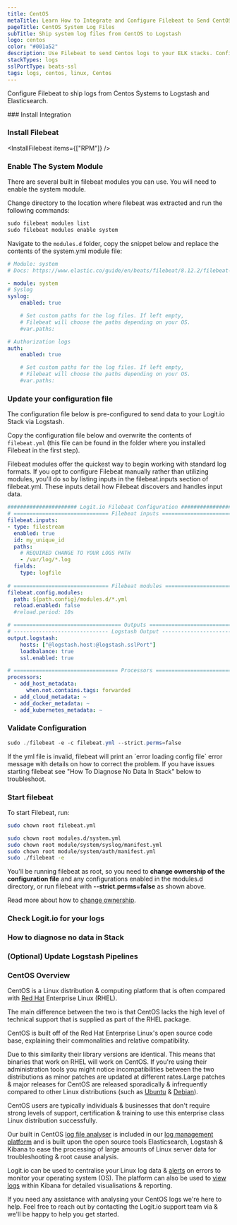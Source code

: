 ```yaml
---
title: CentOS
metaTitle: Learn How to Integrate and Configure Filebeat to Send CentOS Logs
pageTitle: CentOS System Log Files
subTitle: Ship system log files from CentOS to Logstash
logo: centos
color: "#001a52"
description: Use Filebeat to send Centos logs to your ELK stacks. Configure Filebeat to send Centos application logs to Logstash or Elasticsearch. 
stackTypes: logs
sslPortType: beats-ssl
tags: logs, centos, linux, Centos
---
```


Configure Filebeat to ship logs from Centos Systems to Logstash and Elasticsearch.

<Steps>
  ### Install Integration
  <InstallIntegration/>

  ### Install Filebeat

  <InstallFilebeat items={["RPM"]} />

  ### Enable The System Module

  There are several built in filebeat modules you can use. You will need to enable the system module.

  Change directory to the location where filebeat was extracted and run the following commands:

  ```cmd copy
  sudo filebeat modules list
  sudo filebeat modules enable system
  ```

  Navigate to the `modules.d` folder, copy the snippet below and replace the contents of the system.yml module file:

  ```yaml copy
  # Module: system
  # Docs: https://www.elastic.co/guide/en/beats/filebeat/8.12.2/filebeat-module-system.html

  - module: system
  # Syslog
  syslog:
      enabled: true

      # Set custom paths for the log files. If left empty,
      # Filebeat will choose the paths depending on your OS.
      #var.paths:

  # Authorization logs
  auth:
      enabled: true

      # Set custom paths for the log files. If left empty,
      # Filebeat will choose the paths depending on your OS.
      #var.paths:
  ```
  
  ### Update your configuration file

  The configuration file below is pre-configured to send data to your Logit.io Stack via Logstash.

  Copy the configuration file below and overwrite the contents of `filebeat.yml` 
  (this file can be found in the folder where you installed Filebeat in the first step).

  <Callout type="info">
    Filebeat modules offer the quickest way to begin working with standard log formats. 
    If you opt to configure Filebeat manually rather than utilizing modules, 
    you'll do so by listing inputs in the filebeat.inputs section of filebeat.yml. 
    These inputs detail how Filebeat discovers and handles input data. 
  </Callout>
      
  ```yml copy
  ###################### Logit.io Filebeat Configuration ########################
  # ============================== Filebeat inputs ==============================
  filebeat.inputs:
  - type: filestream
    enabled: true
    id: my_unique_id
    paths:
      # REQUIRED CHANGE TO YOUR LOGS PATH
      - /var/log/*.log
    fields:
      type: logfile
      
  # ============================== Filebeat modules ==============================
  filebeat.config.modules:
    path: ${path.config}/modules.d/*.yml
    reload.enabled: false
    #reload.period: 10s

  # ================================== Outputs ===================================
  # ------------------------------ Logstash Output -------------------------------
  output.logstash:
      hosts: ["@logstash.host:@logstash.sslPort"]
      loadbalance: true
      ssl.enabled: true

  # ================================= Processors =================================
  processors:
    - add_host_metadata:
        when.not.contains.tags: forwarded
    - add_cloud_metadata: ~
    - add_docker_metadata: ~
    - add_kubernetes_metadata: ~
  ```

  ### Validate Configuration
    
  ```ps1 copy
  sudo ./filebeat -e -c filebeat.yml --strict.perms=false
  ```

  <Callout type="info">
    If the yml file is invalid, filebeat will print an `error loading config file` 
    error message with details on how to correct the problem. If you have issues 
    starting filebeat see "How To Diagnose No Data In Stack" below to troubleshoot.
  </Callout>

  ### Start filebeat

  To start Filebeat, run:

  ```bash copy
  sudo chown root filebeat.yml 
  ```

  ```bash copy
  sudo chown root modules.d/system.yml
  sudo chown root module/system/syslog/manifest.yml
  sudo chown root module/system/auth/manifest.yml
  sudo ./filebeat -e
  ```

  You'll be running filebeat as root, so you need to __change ownership of the configuration file__ and any 
  configurations enabled in the modules.d directory, or run filebeat with __--strict.perms=false__ as shown above. 

  Read more about how to [change ownership](https://www.elastic.co/guide/en/beats/libbeat/master/config-file-permissions.html).

  ### Check Logit.io for your logs

  <LaunchStack utmMedium="logs" utmCampaign="centos" source="centos" />

  ### How to diagnose no data in Stack

  <DiagnoseNoData />

  ### (Optional) Update Logstash Pipelines

  <LogstashPipeline />
            
</Steps>

### CentOS Overview

CentOS is a Linux distribution & computing platform that is often compared 
with [Red Hat](/integrations/log-management/operating-systems/redhat) Enterprise Linux (RHEL). 

The main difference between the two is that CentOS lacks the high level of 
technical support that is supplied as part of the RHEL package.  

CentOS is built off of the Red Hat Enterprise Linux's open source code 
base, explaining their commonalities and relative compatibility.

Due to this similarity their library versions are identical. This means that 
binaries that work on RHEL will work on CentOS. If you're using their administration 
tools you might notice incompatibilities between the two distributions as 
minor patches are updated at different rates.Large patches & major releases 
for CentOS are released sporadically & infrequently compared to other Linux 
distributions (such as [Ubuntu](/integrations/log-management/operating-systems/ubuntu) 
& [Debian](/integrations/log-management/operating-systems/debian)).

CentOS users are typically individuals & businesses that don't require strong levels 
of support, certification & training to use this enterprise class Linux distribution successfully. 

Our built in CentOS [log file analyser](https://logit.io/solutions/analysis/log-analysis) is 
included in our [log management platform](https://logit.io/platform/logging/log-management) 
and is built upon the open source tools Elasticsearch, Logstash & Kibana to ease the processing 
of large amounts of Linux server data for troubleshooting & root cause analysis.

Logit.io can be used to centralise your Linux log 
data & [alerts](https://logit.io/platform/features/hosted-elk/elk-alerting) on errors 
to monitor your operating system (OS). The platform can also be used 
to [view logs](https://logit.io/solutions/log-viewer) within Kibana for 
detailed visualisations & reporting.
   
If you need any assistance with analysing your CentOS logs we're here to help. 
Feel free to reach out by contacting the Logit.io support team 
via <IntercomButton text="live chat" /> & we'll be happy to help you get started.



